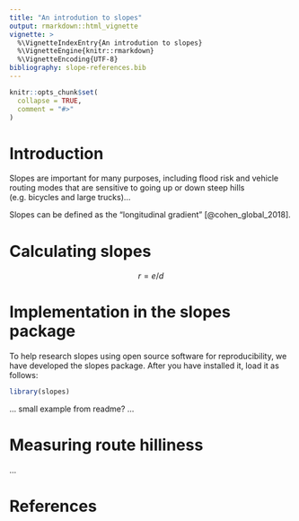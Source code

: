 ```yaml
---
title: "An introdution to slopes"
output: rmarkdown::html_vignette
vignette: >
  %\VignetteIndexEntry{An introdution to slopes}
  %\VignetteEngine{knitr::rmarkdown}
  %\VignetteEncoding{UTF-8}
bibliography: slope-references.bib
---
```


```r
knitr::opts_chunk$set(
  collapse = TRUE,
  comment = "#>"
)
```

# Introduction

Slopes are important for many purposes, including flood risk and vehicle routing modes that are sensitive to going up or down steep hills (e.g. bicycles and large trucks)...

Slopes can be defined as the "longitudinal gradient" [@cohen_global_2018].

# Calculating slopes

$$
r = e/d
$$

# Implementation in the slopes package

To help research slopes using open source software for reproducibility, we have developed the slopes package.
After you have installed it, load it as follows:

```r
library(slopes)
```

... small example from readme? ...

# Measuring route hilliness

...

# References
